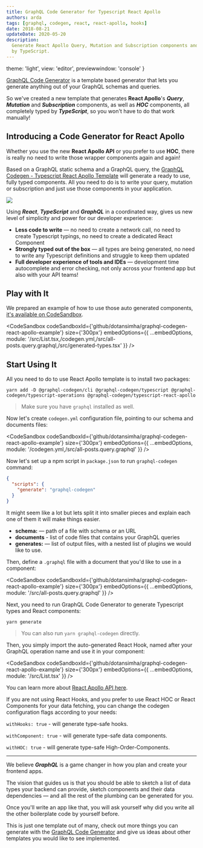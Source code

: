 ```yaml
---
title: GraphQL Code Generator for Typescript React Apollo
authors: arda
tags: [graphql, codegen, react, react-apollo, hooks]
date: 2018-08-21
updateDate: 2020-05-20
description:
  Generate React Apollo Query, Mutation and Subscription components and hook. All completely typed
  by TypeScript.
---
```



  theme: 'light',
  view: 'editor',
  previewwindow: 'console'
}

[GraphQL Code Generator](https://github.com/dotansimha/graphql-code-generator) is a template based
generator that lets you generate anything out of your GraphQL schemas and queries.

So we've created a new template that generates **React Apollo**'s **_Query_**, **_Mutation_** and
**_Subscription_** components, as well as **_HOC_** components, all completely typed by
**_TypeScript_**, so you won't have to do that work manually!

## Introducing a Code Generator for React Apollo

Whether you use the new **React Apollo API** or you prefer to use **HOC**, there is really no need
to write those wrapper components again and again!

Based on a GraphQL static schema and a GraphQL query, the
[GraphQL Codegen - Typescript React Apollo Template](https://github.com/dotansimha/graphql-code-generator/tree/master/packages/templates/typescript-react-apollo)
will generate a ready to use, fully typed components. All you need to do is to write your query,
mutation or subscription and just use those components in your application.

![](./b58035f95547416aab98b54d3ce812f6.png)

Using **_React_**, **_TypeScript_** and **_GraphQL_** in a coordinated way, gives us new level of
simplicity and power for our developer experience:

- **Less code to write** — no need to create a network call, no need to create Typescript typings,
  no need to create a dedicated React Component
- **Strongly typed out of the box** — all types are being generated, no need to write any Typescript
  definitions and struggle to keep them updated
- **Full developer experience of tools and IDEs** — development time autocomplete and error
  checking, not only across your frontend app but also with your API teams!

## Play with It

We prepared an example of how to use those auto generated components,
[it's available on CodeSandbox](https://codesandbox.io/s/github/dotansimha/graphql-codegen-react-apollo-example).

<CodeSandbox
  codeSandboxId={'github/dotansimha/graphql-codegen-react-apollo-example'}
  size={'300px'}
  embedOptions={{
    ...embedOptions,
    module: '/src/List.tsx,/codegen.yml,/src/all-posts.query.graphql,/src/generated-types.tsx'
  }}
/>

## Start Using It

All you need to do to use React Apollo template is to install two packages:

```
yarn add -D @graphql-codegen/cli @graphql-codegen/typescript @graphql-codegen/typescript-operations @graphql-codegen/typescript-react-apollo
```

> Make sure you have `graphql` installed as well.

Now let's create `codegen.yml` configuration file, pointing to our schema and documents files:

<CodeSandbox
  codeSandboxId={'github/dotansimha/graphql-codegen-react-apollo-example'}
  size={'300px'}
  embedOptions={{
    ...embedOptions,
    module: '/codegen.yml,/src/all-posts.query.graphql'
  }}
/>

Now let's set up a npm script in `package.json` to run `graphql-codegen` command:

```json
{
  "scripts": {
    "generate": "graphql-codegen"
  }
}
```

It might seem like a lot but lets split it into smaller pieces and explain each one of them it will
make things easier.

- **schema:** — path of a file with schema or an URL
- **documents** - list of code files that contains your GraphQL queries
- **generates:** — list of output files, with a nested list of plugins we would like to use.

Then, define a `.graphql` file with a document that you'd like to use in a component:

<CodeSandbox
  codeSandboxId={'github/dotansimha/graphql-codegen-react-apollo-example'}
  size={'300px'}
  embedOptions={{ ...embedOptions, module: '/src/all-posts.query.graphql' }}
/>

Next, you need to run GraphQL Code Generator to generate Typescript types and React components:

```
yarn generate
```

> You can also run `yarn graphql-codegen` directly.

Then, you simply import the auto-generated React Hook, named after your GraphQL operation name and
use it in your component:

<CodeSandbox
  codeSandboxId={'github/dotansimha/graphql-codegen-react-apollo-example'}
  size={'300px'}
  embedOptions={{ ...embedOptions, module: '/src/List.tsx' }}
/>

You can learn more about [React Apollo API here](https://apollographql.com/docs/react).

<Callout>
If you are not using React Hooks, and you prefer to use React HOC or React Components for your data fetching, you can change the codegen configuration flags according to your needs:

`withHooks: true` - will generate type-safe hooks.

`withComponent: true` - will generate type-safe data components.

`withHOC: true` - will generate type-safe High-Order-Components.

</Callout>

---

We believe **_GraphQL_** is a game changer in how you plan and create your frontend apps.

The vision that guides us is that you should be able to sketch a list of data types your backend can
provide, sketch components and their data dependencies — and all the rest of the plumbing can be
generated for you.

Once you'll write an app like that, you will ask yourself why did you write all the other
boilerplate code by yourself before.

This is just one template out of many, check out more things you can generate with the
[GraphQL Code Generator](https://graphql-code-generator.com) and give us ideas about other templates
you would like to see implemented.
